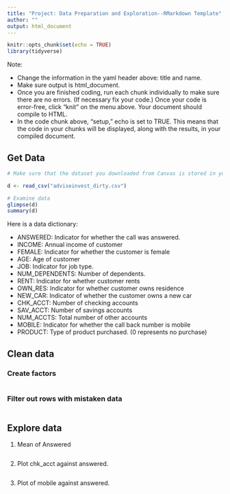 ```yaml
---
title: "Project: Data Preparation and Exploration--RMarkdown Template"
author: ""
output: html_document
---
```


```r
knitr::opts_chunk$set(echo = TRUE)
library(tidyverse)

```

Note:  

- Change the information in the yaml header above:  title and name.
- Make sure output is html_document.
- Once you are finished coding, run each chunk individually to make sure there are no errors.  (If necessary fix your code.) Once your code is error-free, click "knit" on the menu above. Your document should compile to HTML.
- In the code chunk above, "setup," echo is set to TRUE.  This means that the code in your chunks will be displayed, along with the results, in your compiled document.

## Get Data

```r
# Make sure that the dataset you downloaded from Canvas is stored in your working directory.

d <- read_csv("adviseinvest_dirty.csv")

# Examine data
glimpse(d)
summary(d)
```


Here is a data dictionary:

- ANSWERED: Indicator for whether the call was answered.
- INCOME:  Annual income of customer
- FEMALE: Indicator for whether the customer is female
- AGE:  Age of customer
- JOB:  Indicator for  job type.
- NUM_DEPENDENTS:  Number of dependents.
- RENT:  Indicator for whether customer rents
- OWN_RES:  Indicator for whether  customer owns residence
- NEW_CAR:  Indicator of whether the  customer owns a new car
- CHK_ACCT: Number of checking accounts
- SAV_ACCT: Number of savings accounts
- NUM_ACCTS:  Total number of   other accounts
- MOBILE:  Indicator for whether the call back number is mobile
- PRODUCT:  Type of product purchased. (0 represents no purchase)

## Clean data

### Create factors

```r


```

### Filter out rows with mistaken data

```r

```

## Explore data

1. Mean of Answered

```r


```

2. Plot chk_acct against answered.

```r


```

3. Plot of mobile against answered.

```r


```
